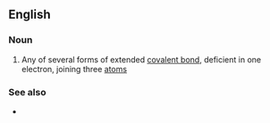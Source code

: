 ==English==

===Noun===
{{wikipedia}}
{{en-noun|head=[[three]]-[[center]] [[two]]-[[electron]] [[bond]]}}

# {{label|en|chemistry}} Any of several forms of extended [[covalent bond]], deficient in one electron, joining three [[atom]]s

===See also===
* {{l|en|banana bond}}